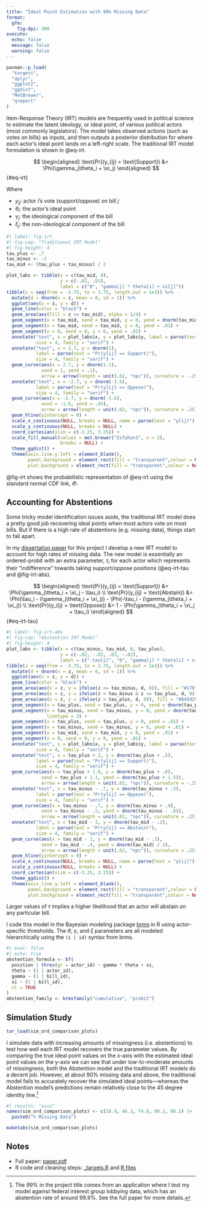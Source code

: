 ```yaml
---
title: "Ideal Point Estimation with 99% Missing Data"
format: 
  gfm:
    fig-dpi: 300
execute: 
  echo: false
  message: false
  warning: false
---
```


```r
pacman::p_load(
  "targets",
  "dplyr",
  "ggplot2",
  "ggdist",
  "MetBrewer",
  "qreport"
)
```

Item-Response Theory (IRT) models are frequently used in political science to estimate the latent ideology, or ideal point, of various political actors (most commonly legislators). The model takes observed actions (such as votes on bills) as inputs, and then outputs a posterior distribution for where each actor's ideal point lands on a left-right scale. The traditional IRT model formulation is shown in @eq-irt.

$$
\begin{aligned}
  \text{Pr}(y_{ij} = \text{Support}) &= \Phi(\gamma_j\theta_i + \xi_j)
\end{aligned}
$$ {#eq-irt}

Where

- $y_{ij}$: actor $i$'s vote (support/oppose) on bill $j$
- $\theta_i$: the actor's ideal point
- $\gamma_j$: the ideological component of the bill
- $\xi_j$: the non-ideological component of the bill

```r
#| label: fig-irt
#| fig-cap: "Traditional IRT Model"
#| fig-height: 4
tau_plus <- .7
tau_minus <- -2
tau_mid <- (tau_plus + tau_minus) / 2

plot_labs <- tibble(x = c(tau_mid, 0),
                    y = c(-.02, .03),
                    label = c("0", "gamma[j] * theta[i] + xi[j]"))
tibble(z = seq(from = -3.75, to = 3.75, length.out = 1e3)) %>% 
  mutate(d = dnorm(x = z, mean = 0, sd = 1)) %>% 
  ggplot(aes(x = z, y = d)) +
  geom_line(color = "black") +
  geom_area(aes(fill = z <= tau_mid), alpha = 1/4) +
  geom_segment(x = tau_mid, xend = tau_mid, y = 0, yend = dnorm(tau_mid), linetype = 3)+
  geom_segment(x = tau_mid, xend = tau_mid, y = 0, yend = .01) +
  geom_segment(x = 0, xend = 0, y = 0, yend = .01) +
  annotate("text", x = plot_labs$x, y = plot_labs$y, label = parse(text = plot_labs$label),
           size = 4, family = "serif") +
  annotate("text", x = 2.7, y = dnorm(1), 
           label = parse(text = "Pr(y[ij] == Support)"),
           size = 4, family = "serif") +
  geom_curve(aes(x = 2.7, y = dnorm(1.1),
             xend = 1, yend = .1),
             arrow = arrow(length = unit(.02, "npc")), curvature = -.25) +
  annotate("text", x = -2.7, y = dnorm(-1.5), 
           label = parse(text = "Pr(y[ij] == Oppose)"),
           size = 4, family = "serif") +
  geom_curve(aes(x = -2.7, y = dnorm(-1.6),
             xend = -1.6, yend = .05),
             arrow = arrow(length = unit(.02, "npc")), curvature = .25) +
  geom_hline(yintercept = 0) +
  scale_x_continuous(NULL, breaks = NULL, name = parse(text = "y[ij]")) +
  scale_y_continuous(NULL, breaks = NULL) +
  coord_cartesian(xlim = c(-3.25, 3.25)) +
  scale_fill_manual(values = met.brewer("Isfahan1", n = 2),
                    breaks = NULL) +
  theme_ggdist() +
  theme(axis.line.y.left = element_blank(),
        panel.background = element_rect(fill = "transparent",colour = NA),
        plot.background = element_rect(fill = "transparent",colour = NA))
```

@fig-irt shows the probabilistic representation of @eq-irt using the standard normal CDF link, $\Phi$. 

## Accounting for Abstentions

Some tricky model identification issues aside, the traditional IRT model does a pretty good job recovering ideal points when most actors vote on most bills. But if there is a high rate of abstentions (e.g. missing data), things start to fall apart. 

In my [dissertation paper](https://github.com/bwilden/abstention-ideal/blob/main/paper.pdf) for this project I develop a new IRT model to account for high rates of missing data. The new model is essentially an ordered-probit with an extra parameter, $\tau_i$ for each actor which represents their "indifference" towards taking support/oppose positions (@eq-irt-tau and @fig-irt-abs).

$$
\begin{aligned}
   \text{Pr}(y_{ij} = \text{Support}) &= \Phi(\gamma_j\theta_i + \xi_j - \tau_i) \\
   \text{Pr}(y_{ij} = \text{Abstain}) &= \Phi(\tau_i - (\gamma_j\theta_i + \xi_j)) - \Phi(-\tau_i - (\gamma_j\theta_i + \xi_j)) \\
   \text{Pr}(y_{ij} = \text{Oppose}) &= 1 - \Phi(\gamma_j\theta_i + \xi_j + \tau_i) 
\end{aligned}
$$ {#eq-irt-tau}


```r
#| label: fig-irt-abs
#| fig-cap: "Abstention IRT Model"
#| fig-height: 4
plot_labs <- tibble(x = c(tau_minus, tau_mid, 0, tau_plus),
                    y = c(-.02, -.02, .03, -.02),
                    label = c("-tau[i]", "0", "gamma[j] * theta[i] + xi[j]", "tau[i]"))
tibble(z = seq(from = -3.75, to = 3.75, length.out = 1e3)) %>% 
  mutate(d = dnorm(x = z, mean = 0, sd = 1)) %>% 
  ggplot(aes(x = z, y = d)) +
  geom_line(color = "black") +
  geom_area(aes(x = z, y = ifelse(z <= tau_minus, d, 0)), fill = "#178f92", alpha = 1/4) +
  geom_area(aes(x = z, y = ifelse(z > tau_minus & z <= tau_plus, d, 0)), fill = "transparent", alpha = 1/4) +
  geom_area(aes(x = z, y = ifelse(z > tau_plus, d, 0)), fill = "#845d29", alpha = 1/4) +
  geom_segment(x = tau_plus, xend = tau_plus, y = 0, yend = dnorm(tau_plus), linetype = 3) +
  geom_segment(x = tau_minus, xend = tau_minus, y = 0, yend = dnorm(tau_minus), 
               linetype = 3) +
  geom_segment(x = tau_plus, xend = tau_plus, y = 0, yend = .01) +
  geom_segment(x = tau_minus, xend = tau_minus, y = 0, yend = .01) +
  geom_segment(x = tau_mid, xend = tau_mid, y = 0, yend = .01) +
  geom_segment(x = 0, xend = 0, y = 0, yend = .01) +
  annotate("text", x = plot_labs$x, y = plot_labs$y, label = parse(text = plot_labs$label),
           size = 4, family = "serif") +
  annotate("text", x = tau_plus + 2, y = dnorm(tau_plus + .5), 
           label = parse(text = "Pr(y[ij] == Support)"),
           size = 4, family = "serif") +
  geom_curve(aes(x = tau_plus + 1.9, y = dnorm(tau_plus + .6),
             xend = tau_plus + 1.1, yend = dnorm(tau_plus + 1.5)),
             arrow = arrow(length = unit(.02, "npc")), curvature = -.25) +
  annotate("text", x = tau_minus - .7, y = dnorm(tau_minus + .5), 
           label = parse(text = "Pr(y[ij] == Oppose)"),
           size = 4, family = "serif") +
  geom_curve(aes(x = tau_minus - .7, y = dnorm(tau_minus + .4),
             xend = tau_minus - .5, yend = dnorm(tau_minus - .8)),
             arrow = arrow(length = unit(.02, "npc")), curvature = .25) +
  annotate("text", x = tau_mid - 1, y = dnorm(tau_mid - .2), 
           label = parse(text = "Pr(y[ij] == Abstain)"),
           size = 4, family = "serif") +
  geom_curve(aes(x = tau_mid - 1, y = dnorm(tau_mid - .3),
             xend = tau_mid - .4, yend = dnorm(tau_mid) / 2),
             arrow = arrow(length = unit(.02, "npc")), curvature = .25) +
  geom_hline(yintercept = 0) +
  scale_x_continuous(NULL, breaks = NULL, name = parse(text = "y[ij]")) +
  scale_y_continuous(NULL, breaks = NULL) +
  coord_cartesian(xlim = c(-3.25, 3.25)) +
  theme_ggdist() +
  theme(axis.line.y.left = element_blank(),
        panel.background = element_rect(fill = "transparent",colour = NA),
        plot.background = element_rect(fill = "transparent",colour = NA))
```

Larger values of $\tau$ implies a higher likelihood that an actor will abstain on any particular bill.

I code this model in the Bayesian modeling package [brms](https://paulbuerkner.com/brms/) in R using actor-specific thresholds. The $\theta$, $\gamma$, and $\xi$ parameters are all modeled hierarchically using the `(1 | id)` syntax from brms.

```r
#| eval: false
#| echo: true
abstention_formula <- bf(
  position | thres(gr = actor_id) ~ gamma * theta + xi,
  theta ~ (1 | actor_id),
  gamma ~ (1 | bill_id),
  xi ~ (1 | bill_id),
  nl = TRUE
)
abstention_family <- brmsfamily("cumulative", "probit")
```

## Simulation Study

```r
tar_load(sim_ord_comparison_plots)
```

I simulate data with increasing amounts of missingness (i.e. abstentions) to test how well each IRT model recovers the true parameter values. By comparing the true ideal point values on the x-axis with the estimated ideal point values on the y-axis we can see that under low-to-moderate amounts of missingness, both the Abstention model and the traditional IRT models do a decent job. However, at about 90% missing data and above, the traditional model fails to accurately recover the simulated ideal points---whereas the Abstention model's predictions remain relatively close to the 45 degree identity line.[^1] 

```r
#| results: "asis"
names(sim_ord_comparison_plots) <- c(18.9, 46.3, 74.0, 90.2, 96.2) |> 
  paste0("% Missing Data")

maketabs(sim_ord_comparison_plots)
```


## Notes

- Full paper: [paper.pdf](https://github.com/bwilden/abstention-ideal/blob/main/paper.pdf)
- R code and cleaning steps: [_targets.R](https://github.com/bwilden/abstention-ideal/blob/main/_targets.R) and [R files](https://github.com/bwilden/abstention-ideal/tree/main/R)

[^1]: The *99%* in the project title comes from an application where I test my model against federal interest group lobbying data, which has an abstention rate of around 99.9%. See the full paper for more details.
